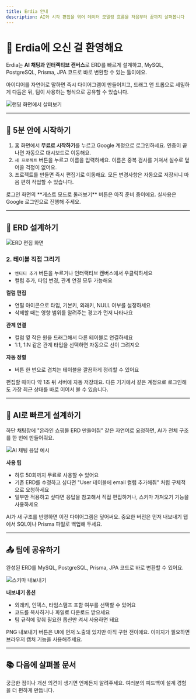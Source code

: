 ```yaml
---
title: Erdia 안내
description: AI와 시각 편집을 엮어 데이터 모델링 흐름을 처음부터 끝까지 살펴봅니다
---
```



# 👋 Erdia에 오신 걸 환영해요

Erdia는 **AI 채팅과 인터랙티브 캔버스**로 ERD를 빠르게 설계하고, MySQL, PostgreSQL, Prisma, JPA 코드로 바로 변환할 수 있는 툴이에요.

아이디어를 자연어로 말하면 즉시 다이어그램이 만들어지고, 드래그 앤 드롭으로 세밀하게 다듬은 뒤, 팀이 사용하는 형식으로 공유할 수 있습니다.

![랜딩 화면에서 살펴보기](/images/example.png)

---

## 🚀 5분 안에 시작하기

1. 홈 화면에서 **무료로 시작하기**를 누르고 Google 계정으로 로그인하세요. 인증이 끝나면 자동으로 대시보드로 이동해요.
2. `새 프로젝트` 버튼을 누르고 이름을 입력하세요. 이름은 중복 검사를 거쳐서 실수로 덮어쓸 걱정이 없어요.
3. 프로젝트를 만들면 즉시 편집기로 이동해요. 모든 변경사항은 자동으로 저장되니 마음 편히 작업할 수 있습니다.

<Callout type="warning">
로그인 화면의 **게스트 모드로 둘러보기** 버튼은 아직 준비 중이에요. 실사용은 Google 로그인으로 진행해 주세요.
</Callout>

---

## 🎨 ERD 설계하기

![ERD 편집 화면](/images/example.png)

### 2. 테이블 직접 그리기

- `엔티티 추가` 버튼을 누르거나 인터랙티브 캔버스에서 우클릭하세요
- 컬럼 추가, 타입 변경, 관계 연결 모두 가능해요

**컬럼 편집**
- 연필 아이콘으로 타입, 기본키, 외래키, NULL 여부를 설정하세요
- 삭제할 때는 영향 범위를 알려주는 경고가 먼저 나타나요

**관계 연결**
- 컬럼 옆 작은 원을 드래그해서 다른 테이블로 연결하세요
- 1:1, 1:N 같은 관계 타입을 선택하면 자동으로 선이 그려져요

**자동 정렬**
- 버튼 한 번으로 겹치는 테이블을 깔끔하게 정리할 수 있어요

<Callout type="success">
편집할 때마다 약 1초 뒤 서버에 자동 저장돼요. 다른 기기에서 같은 계정으로 로그인해도 가장 최근 상태를 바로 이어서 볼 수 있습니다.
</Callout>

---

## 🤖 AI로 빠르게 설계하기

하단 채팅창에 "온라인 쇼핑몰 ERD 만들어줘" 같은 자연어로 요청하면, AI가 전체 구조를 한 번에 만들어줘요.

![AI 채팅 응답 예시](/images/example.png)

**사용 팁**
- 하루 50회까지 무료로 사용할 수 있어요
- 기존 ERD를 수정하고 싶다면 "User 테이블에 email 컬럼 추가해줘" 처럼 구체적으로 요청하세요
- 일부만 적용하고 싶다면 응답을 참고해서 직접 편집하거나, 스키마 가져오기 기능을 사용하세요

<Callout type="warning">
AI가 새 구조를 반영하면 이전 다이어그램은 덮어써요. 중요한 버전은 먼저 내보내기 탭에서 SQL이나 Prisma 파일로 백업해 두세요.
</Callout>

---

## 📤 팀에 공유하기

완성된 ERD를 MySQL, PostgreSQL, Prisma, JPA 코드로 바로 변환할 수 있어요.

![스키마 내보내기](/images/example.png)

**내보내기 옵션**
- 외래키, 인덱스, 타임스탬프 포함 여부를 선택할 수 있어요
- 코드를 복사하거나 파일로 다운로드 받으세요
- 팀 규칙에 맞춰 필요한 옵션만 켜서 사용하면 돼요

<Callout type="info">
PNG 내보내기 버튼은 UI에 먼저 노출돼 있지만 아직 구현 전이에요. 이미지가 필요하면 브라우저 캡처 기능을 사용해주세요.
</Callout>

---

## 📚 다음에 살펴볼 문서

<Cards>
  <Card title="🚀 빠른 시작 가이드" description="로그인부터 첫 다이어그램 완성까지 흐름을 따라가요" href="/docs/getting-started" />
  <Card title="🎯 기능 한눈에 보기" description="프로젝트 관리, 인터랙티브 캔버스, AI, 내보내기를 상황별로 정리했어요" href="/docs/features/overview" />
  <Card title="💰 가격 정책" description="Free 플랜 혜택과 준비 중인 Pro 플랜 정보를 확인하세요" href="/docs/pricing" />
  <Card title="📏 사용 한도" description="AI 채팅 횟수와 기능 제약을 미리 파악해 계획을 세우세요" href="/docs/limits" />
</Cards>

<Callout type="success">
궁금한 점이나 개선 의견이 생기면 언제든지 알려주세요. 여러분의 피드백이 설계 경험을 더 편하게 만듭니다.
</Callout>

